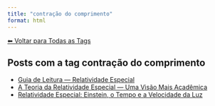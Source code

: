 ```yaml
---
title: "contração do comprimento"
format: html
---
```


[⬅ Voltar para Todas as Tags](../tags.qmd)

## Posts com a tag **contração do comprimento**

- [Guia de Leitura — Relatividade Especial](/posts/fisica/guia-relatividade-especial.html)
- [A Teoria da Relatividade Especial — Uma Visão Mais Acadêmica](/posts/fisica/relatividade-especial-academico.html)
- [Relatividade Especial: Einstein, o Tempo e a Velocidade da Luz](/posts/fisica/relatividade-especial.html)
